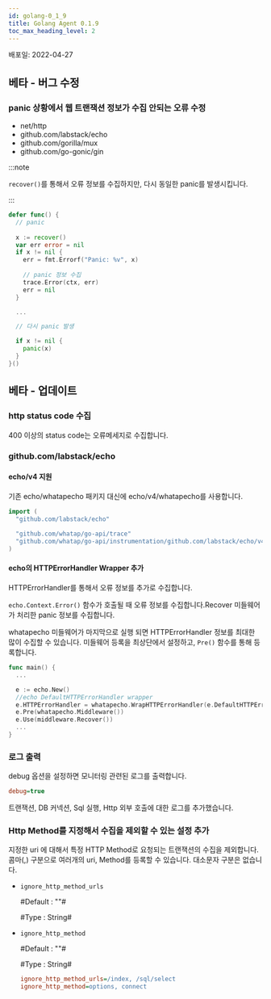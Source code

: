 ```yaml
---
id: golang-0_1_9
title: Golang Agent 0.1.9
toc_max_heading_level: 2
---
```



배포일: 2022-04-27

## 베타 - 버그 수정

### panic 상황에서 웹 트랜잭션 정보가 수집 안되는 오류 수정

- net/http
- github.com/labstack/echo
- github.com/gorilla/mux
- github.com/go-gonic/gin

:::note

`recover()`를 통해서 오류 정보를 수집하지만, 다시 동일한 panic를 발생시킵니다. 

:::

```go title='Golang'
defer func() {
  // panic 
  
  x := recover()
  var err error = nil
  if x != nil {
    err = fmt.Errorf("Panic: %v", x)
    
    // panic 정보 수집
    trace.Error(ctx, err)
    err = nil
  }

  ...

  // 다시 panic 발생

  if x != nil {
    panic(x)
  }
}()
```

## 베타 - 업데이트

### http status code 수집

400 이상의 status code는 오류메세지로 수집합니다.

### github.com/labstack/echo 

#### echo/v4 지원

기존 echo/whatapecho 패키지 대신에 echo/v4/whatapecho를 사용합니다. 
  
```go title='Golang'
import (
  "github.com/labstack/echo"
  
  "github.com/whatap/go-api/trace"
  "github.com/whatap/go-api/instrumentation/github.com/labstack/echo/v4/whatapecho"
)
```
  
#### echo의 HTTPErrorHandler Wrapper 추가

HTTPErrorHandler를 통해서 오류 정보를 추가로 수집합니다.

`echo.Context.Error()` 함수가 호출될 때 오류 정보를 수집합니다.Recover 미들웨어가 처리한 panic 정보를 수집합니다. 

whatapecho 미들웨어가 마지막으로 실행 되면 HTTPErrorHandler 정보를 최대한 많이 수집할 수 있습니다. 미들웨어 등록을 최상단에서 설정하고, `Pre()` 함수를 통해 등록합니다.

```go title='Golang'
func main() {
  ...

  e := echo.New()
  //echo DefaultHTTPErrorHandler wrapper
  e.HTTPErrorHandler = whatapecho.WrapHTTPErrorHandler(e.DefaultHTTPErrorHandler)
  e.Pre(whatapecho.Middleware())
  e.Use(middleware.Recover())
  ...
}
```

### 로그 출력

debug 옵션을 설정하면 모니터링 관련된 로그를 출력합니다.

```ini
debug=true
```

트랜잭션, DB 커넥션, Sql 실행, Http 외부 호출에 대한 로그를 추가했습니다. 

### Http Method를 지정해서 수집을 제외할 수 있는 설정 추가

지정한 uri 에 대해서 특정 HTTP Method로 요청되는 트랜잭션의 수집을 제외합니다. 콤마(,) 구분으로 여러개의 uri, Method를 등록할 수 있습니다. 대소문자 구분은 없습니다.

* `ignore_http_method_urls`
  
  #Default : ""#
  
  #Type : String#

* `ignore_http_method`

  #Default : ""#
  
  #Type : String#

  ```ini
  ignore_http_method_urls=/index, /sql/select
  ignore_http_method=options, connect
  ```